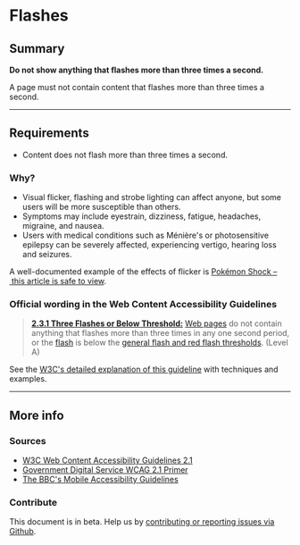 
# Flashes

## Summary

**Do not show anything that flashes more than three times a second.**

A page must not contain content that flashes more than three times a second.

---

## Requirements

* Content does not flash more than three times a second.

### Why?

* Visual flicker, flashing and strobe lighting can affect anyone, but some users will be more susceptible than others.
* Symptoms may include eyestrain, dizziness, fatigue, headaches, migraine, and nausea.
* Users with medical conditions such as Ménière's or photosensitive epilepsy can be severely affected, experiencing vertigo, hearing loss and seizures.

A well-documented example of the effects of flicker is [Pokémon Shock – this article is safe to view](http://news.bbc.co.uk/1/hi/sci/tech/40269.stm).

### Official wording in the Web Content Accessibility Guidelines

> [**2.3.1 Three Flashes or Below Threshold:**](https://www.w3.org/TR/UNDERSTANDING-WCAG20/seizure-does-not-violate.html) [Web pages](https://www.w3.org/TR/UNDERSTANDING-WCAG20/seizure-does-not-violate.html#webpagedef) do not contain anything that flashes more than three times in any one second period, or the [flash](https://www.w3.org/TR/UNDERSTANDING-WCAG20/seizure-does-not-violate.html#flash-def) is below the [general flash and red flash thresholds](https://www.w3.org/TR/UNDERSTANDING-WCAG20/seizure-does-not-violate.html#general-thresholddef). (Level A)

See the [W3C's detailed explanation of this guideline](https://www.w3.org/TR/UNDERSTANDING-WCAG20/seizure-does-not-violate.html) with techniques and examples.

---

## More info

### Sources

* [W3C Web Content Accessibility Guidelines 2.1](https://www.w3.org/TR/WCAG21/)
* [Government Digital Service WCAG 2.1 Primer](https://alphagov.github.io/wcag-primer/)
* [The BBC's Mobile Accessibility Guidelines](https://www.bbc.co.uk/guidelines/futuremedia/accessibility/mobile/summary)

### Contribute

This document is in beta. Help us by [contributing or reporting issues via Github](https://github.com/web-accessibility-io/web-accessibility.io).
